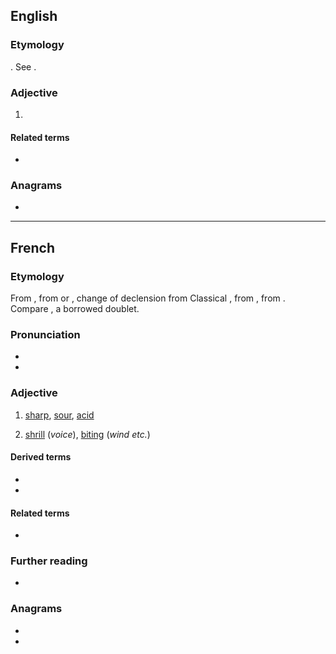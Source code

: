 ==English==

===Etymology===
{{etyl|fr|en}}. See {{m|en|eager}}.

===Adjective===
{{en-adj}}

# {{lb|en|obsolete}} {{alternative spelling of|en|eager||sour}}

====Related terms====
* {{l|en|vinegar}}

===Anagrams===
* {{anagrams|en|a=aegir|Aegir|Argie|Gaier|aegir|aiger}}

----

==French==

===Etymology===
From {{inh|fr|fro|-}}, from {{inh|fr|VL.||*acrus}} or {{m|la||*acrum}}, change of declension from Classical {{inh|fr|la|acer|acer, acrem}}, from {{inh|fr|itc-pro|*akris}}, from {{der|fr|ine-pro|*h₂ḱrós||sharp}}. Compare {{doublet|fr|âcre|notext=1}}, a borrowed doublet.

===Pronunciation===
* {{fr-IPA}}
* {{audio|fr|Fr-aigre.ogg|Audio}}

===Adjective===
{{fr-adj}}

# [[sharp]], [[sour]], [[acid]]
#: {{ux|fr|cerises '''aigres'''|sour cherries}}
#: {{syn|fr|acide}}
# [[shrill]] (''voice''), [[biting]] (''wind etc.'')
#: {{ux|fr|la voix '''aigre''' des cornemuses|the shrill voice of the bagpipes}}

====Derived terms====
* {{l|fr|aigreur}}
* {{l|fr|aigrir}}

====Related terms====
* {{l|fr|vinaigre}}

===Further reading===
* {{R:TLFi}}

===Anagrams===
* {{l|fr|gérai}}
* {{l|fr|réagi}}